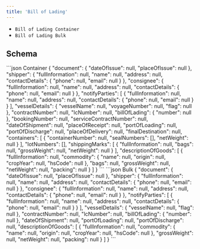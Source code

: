 ---
title: 'Bill of Lading'
---

- `Bill of Lading Container`
- `Bill of Lading Bulk`
## Schema
<CodeGroup>
```json Container
{
  "document": {
    "dateOfIssue": null,
    "placeOfIssue": null
  },
  "shipper": {
    "fullInformation": null,
    "name": null,
    "address": null,
    "contactDetails": {
      "phone": null,
      "email": null
    }
  },
  "consignee": {
    "fullInformation": null,
    "name": null,
    "address": null,
    "contactDetails": {
      "phone": null,
      "email": null
    }
  },
  "notifyParties": [
    {
      "fullInformation": null,
      "name": null,
      "address": null,
      "contactDetails": {
        "phone": null,
        "email": null
      }
    }
  ],
  "vesselDetails": {
    "vesselName": null,
    "voyageNumber": null,
    "flag": null
  },
  "contractNumber": null,
  "lcNumber": null,
  "billOfLading": {
    "number": null
  },
  "bookingNumber": null,
  "serviceContractNumber": null,
  "dateOfShipment": null,
  "placeOfReceipt": null,
  "portOfLoading": null,
  "portOfDischarge": null,
  "placeOfDelivery": null,
  "finalDestination": null,
  "containers": [
    {
      "containerNumber": null,
      "sealNumbers": [],
      "netWeight": null
    }
  ],
  "lotNumbers": [],
  "shippingMarks": [
    {
      "fullInformation": null,
      "bags": null,
      "grossWeight": null,
      "netWeight": null
    }
  ],
  "descriptionOfGoods": [
    {
      "fullInformation": null,
      "commodity": {
        "name": null,
        "origin": null,
        "cropYear": null,
        "hsCode": null
      },
      "bags": null,
      "grossWeight": null,
      "netWeight": null,
      "packing": null
    }
  ]
}
```
```json Bulk
{
  "document": {
    "dateOfIssue": null,
    "placeOfIssue": null
  },
  "shipper": {
    "fullInformation": null,
    "name": null,
    "address": null,
    "contactDetails": {
      "phone": null,
      "email": null
    }
  },
  "consignee": {
    "fullInformation": null,
    "name": null,
    "address": null,
    "contactDetails": {
      "phone": null,
      "email": null
    }
  },
  "notifyParties": [
    {
      "fullInformation": null,
      "name": null,
      "address": null,
      "contactDetails": {
        "phone": null,
        "email": null
      }
    }
  ],
  "vesselDetails": {
    "vesselName": null,
    "flag": null
  },
  "contractNumber": null,
  "lcNumber": null,
  "billOfLading": {
    "number": null
  },
  "dateOfShipment": null,
  "portOfLoading": null,
  "portOfDischarge": null,
  "descriptionOfGoods": [
    {
      "fullInformation": null,
      "commodity": {
        "name": null,
        "origin": null,
        "cropYear": null,
        "hsCode": null
      },
      "grossWeight": null,
      "netWeight": null,
      "packing": null
    }
  ]
}
```
</CodeGroup>
